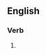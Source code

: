 ==English==

===Verb===
{{head|en|present participle}}

# {{present participle of|signpost|lang=en|nocat=1}}